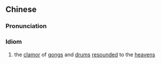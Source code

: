==Chinese==
{{zh-forms|type=22}}

===Pronunciation===
{{zh-pron
|m=jīngǔ xuāntiān
|cat=id
}}

===Idiom===
{{zh-idiom}}

# the [[clamor]] of [[gong]]s and [[drum]]s [[resound]]ed to the [[heaven]]s
